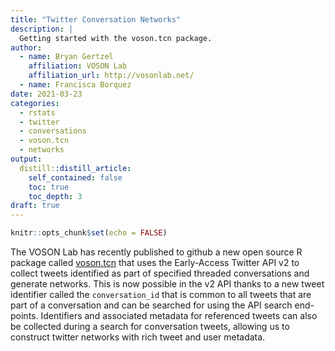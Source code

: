 ```yaml
---
title: "Twitter Conversation Networks"
description: |
  Getting started with the voson.tcn package.
author:
  - name: Bryan Gertzel
    affiliation: VOSON Lab
    affiliation_url: http://vosonlab.net/
  - name: Francisca Borquez
date: 2021-03-23
categories:
  - rstats
  - twitter
  - conversations
  - voson.tcn
  - networks
output:
  distill::distill_article:
    self_contained: false
    toc: true
    toc_depth: 3
draft: true
---
```


```r
knitr::opts_chunk$set(echo = FALSE)
```

The VOSON Lab has recently published to github a new open source R package called [voson.tcn](https://vosonlab.github.io/voson.tcn) that uses the Early-Access Twitter API v2 to collect tweets identified as part of specified threaded conversations and generate networks. This is now possible in the v2 API thanks to a new tweet identifier called the `conversation_id` that is common to all tweets that are part of a conversation and can be searched for using the API search end-points. Identifiers and associated metadata for referenced tweets can also be collected during a search for conversation tweets, allowing us to construct twitter networks with rich tweet and user metadata.
